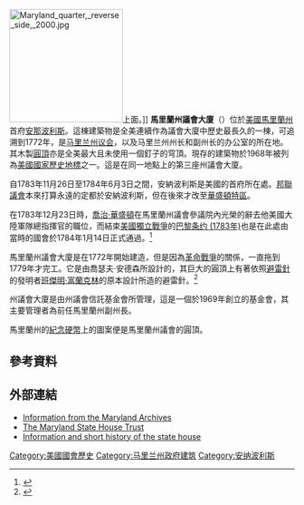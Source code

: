 {{noteTA
|G1=USState
}}
{{Infobox NRHP
| name         = 馬里蘭州議會大廈
| nrhp_type    = nhl
| image        = Thurgood_Marshall_statue_and_Maryland_State_House.jpg
| image_size = 350px
| caption      = 議會大廈
| location     = {{USA}}[[馬里蘭州|馬里蘭州]][[安那波利斯_(馬里蘭州)|安那波利斯]]
| coordinates  = {{coord|38|58|44|N|76|29|28|W|display=inline,title}}
| area         =
| built        = 17722年–17972年
| architect    = 約瑟夫·霍雷肖·安德森 (Joseph Horatio Anderson)
| architecture = 喬治亞
| added        = October 15, 1966<ref name=mht/>
| refnum       = 66000385
}}
[[File:Maryland_quarter,_reverse_side,_2000.jpg|200px]]上面。]]
'''馬里蘭州議會大廈'''（{{lang-en|Maryland State House}}）位於[[美國|美國]][[馬里蘭州|馬里蘭州]]首府[[安那波利斯_(馬里蘭州)|安那波利斯]]。這棟建築物是全美連續作為議會大廈中歷史最長久的一棟，可追溯到1772年，是[[马里兰州议会|马里兰州议会]]，以及马里兰州州长和副州长的办公室的所在地。其木製[[圓頂|圓頂]]亦是全美最大且未使用一個釘子的穹頂。現存的建築物於1968年被列為[[美國國家歷史地標|美國國家歷史地標]]之一。這是在同一地點上的第三座州議會大廈。

自1783年11月26日至1784年6月3日之間，安納波利斯是美國的首府所在處。[[邦聯議會|邦聯議會]]本來打算永遠的定都於安納波利斯，但在後來才改至[[華盛頓特區|華盛頓特區]]。

在1783年12月23日時，[[喬治·華盛頓|喬治·華盛頓]]在馬里蘭州議會參議院內光榮的辭去他美國大陸軍隊總指揮官的職位，而結束[[美國獨立戰爭|美國獨立戰爭]]的[[巴黎條約_(1783年)|巴黎条约 (1783年)]]也是在此處由當時的國會於1784年1月14日正式通過。<ref>{{cite web |url=http://www.mdarchives.state.md.us/msa/stagser/s1259/131/html/oldsenat.html |title=存档副本 |accessdate=2006-08-19 |deadurl=yes |archiveurl=https://web.archive.org/web/20051110024914/http://www.mdarchives.state.md.us/msa/stagser/s1259/131/html/oldsenat.html |archivedate=2005-11-10 }}</ref>

馬里蘭州議會大廈是在1772年開始建造，但是因為[[美國獨立戰爭|革命戰爭]]的關係，一直拖到1779年才完工。它是由喬瑟夫·安德森所設計的，其巨大的圓頂上有著依照[[避雷針|避雷針]]的發明者[[班傑明·富蘭克林|班傑明·富蘭克林]]的原本設計所造的避雷針。<ref>{{cite web |url=http://www.mdarchives.state.md.us/msa/stagser/s1259/121/5847/html/lightrod.html |title=存档副本 |accessdate=2006-08-19 |deadurl=yes |archiveurl=https://web.archive.org/web/20060502190508/http://www.mdarchives.state.md.us/msa/stagser/s1259/121/5847/html/lightrod.html |archivedate=2006-05-02 }}</ref>

州議會大廈是由州議會信託基金會所管理，這是一個於1969年創立的基金會，其主要管理者為前任馬里蘭州副州長{{link-en|Michael S. Steele|Michael S. Steele}}。

馬里蘭州的[[美國50州紀念幣|紀念硬幣]]上的圖案便是馬里蘭州議會的圓頂。

==參考資料==
{{reflist|refs=
<ref name=mht>{{cite web |url={{MHT url|id=4}} |title=Maryland State House |work=Maryland's National Register Properties |publisher=Maryland Historical Trust |access-date=October 20, 2016}}</ref>
}}
== 外部連結 ==
* [http://www.mdarchives.state.md.us/msa/homepage/html/statehse.html Information from the Maryland Archives] {{Wayback|url=http://www.mdarchives.state.md.us/msa/homepage/html/statehse.html |date=20060215164535 }}
* [http://www.mdarchives.state.md.us/msa/mdmanual/25ind/html/68shous.html The Maryland State House Trust] {{Wayback|url=http://www.mdarchives.state.md.us/msa/mdmanual/25ind/html/68shous.html |date=20060107025226 }}
* [https://web.archive.org/web/20040627122635/http://www.thatharfordsite.com/history/maryland/state%2Bhouse.htm Information and short history of the state house]

{{US State Capitols}}

[[Category:美國國會歷史|Category:美國國會歷史]]
[[Category:马里兰州政府建筑|Category:马里兰州政府建筑]]
[[Category:安纳波利斯|Category:安纳波利斯]]
